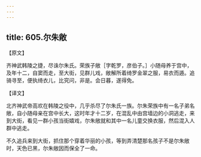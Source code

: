 ```yaml
---
---
---
```

title: 605.尔朱敞
---



【原文】

齐神武韩陵之捷，尽诛尔朱氏。荣族子敞［字乾罗，彦伯子。］小随母养于宫中，及年十二，自窦而走，至大街，见群儿戏，敞解所着绮罗金翠之服，易衣而遁。追骑寻至，便执绮衣儿，比究问，非是。会日暮，遂得免。

【译文】

北齐神武帝高欢在韩陵之役中，几乎杀尽了尔朱氏一族。尔朱荣族中有一名子弟名敞，自小随母亲在宫中长大，这时年才十二岁，在混乱中由宫墙边的小洞逃走，来到大街，看见一群小孩当街嬉戏，尔朱敞就和其中一名儿童交换衣服，然后混入人群中逃走。

不久追兵来到大街，抓住那个穿着华丽的小孩，等到弄清楚那名孩子不是尔朱敞时，天色已黑，尔朱敞因而保全了一命。